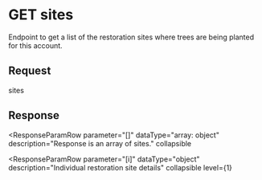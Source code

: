 
# GET sites

Endpoint to get a list of the restoration sites where trees are being planted for this account.

## Request

<BaseUrlPath>sites</BaseUrlPath>

## Response

<ResponseParamTable>

<ResponseParamRow
parameter="[]"
dataType="array: object"
description="Response is an array of sites."
collapsible
>

<ResponseParamRow
parameter="[i]"
dataType="object"
description="Individual restoration site details"
collapsible
level={1}
>

<SiteParamRows level={2} />

</ResponseParamRow>

</ResponseParamRow>

</ResponseParamTable>